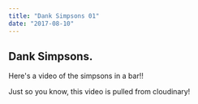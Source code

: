 ```yaml
---
title: "Dank Simpsons 01"
date: "2017-08-10"
---
```



## Dank Simpsons.

Here's a video of the simpsons in a bar!! 

<VideoPlayer
    publicID = "merry-christmas"
    title = "Little drummer boy"
    subtitle = "Pentatonix"
    muted
/>

Just so you know, this video is pulled from cloudinary!

